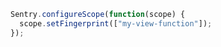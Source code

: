 ```javascript
Sentry.configureScope(function(scope) {
  scope.setFingerprint(["my-view-function"]);
});
```
